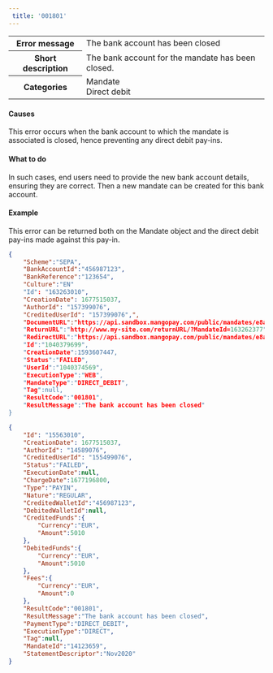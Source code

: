 ---  
 title: '001801'  
---  
  
<table>
    <tbody>
        <tr>
            <th class="header"><strong>Error message</strong></th>
            <td class="content">The bank account has been closed</td>
        </tr>
        <tr>
            <th class="header"><strong>Short description</strong></th>
            <td class="content">The bank account for the mandate has been closed.</td>
        </tr>
        <tr>
            <th class="header"><strong>Categories</strong></th>
            <td class="content">  
<div class="label">Mandate</div>  
<div class="label">Direct debit</div>
</td>
        </tr>
    </tbody>
</table>  

#### Causes  

This error occurs when the bank account to which the mandate is associated is closed, hence preventing any direct debit pay-ins.  

#### What to do  

In such cases, end users need to provide the new bank account details, ensuring they are correct. Then a new mandate can be created for this bank account.  

#### Example  

This error can be returned both on the Mandate object and the direct debit pay-ins made against this pay-in.  
```json Mandate object
{
    "Scheme":"SEPA",
    "BankAccountId":"456987123",
    "BankReference":"123654",
    "Culture":"EN"
    "Id": "163263010",
    "CreationDate": 1677515037,
    "AuthorId": "157399076",
    "CreditedUserId": "157399076",",
    "DocumentURL":"https://api.sandbox.mangopay.com/public/mandates/e8a73d/d276ab3002fd4093bcfc567f79035db5/document",
    "ReturnURL":"http://www.my-site.com/returnURL/?MandateId=163262377",
    "RedirectURL":"https://api.sandbox.mangopay.com/public/mandates/e8a73d/d276ab3002fd4093bcfc567f79035db5/confirmation",
    "Id":"1040379699",
    "CreationDate":1593607447,
    "Status":"FAILED",
    "UserId":"1040374569",
    "ExecutionType":"WEB",
    "MandateType":"DIRECT_DEBIT",
    "Tag":null,
    "ResultCode":"001801",
    "ResultMessage":"The bank account has been closed"
}
```  
```json Direct Direct-Debit PayIn object
{
    "Id": "15563010",
    "CreationDate": 1677515037,
    "AuthorId": "14589076",
    "CreditedUserId": "155499076",
    "Status":"FAILED",
    "ExecutionDate":null,
    "ChargeDate":1677196800,
    "Type":"PAYIN",
    "Nature":"REGULAR",
    "CreditedWalletId":"456987123",
    "DebitedWalletId":null,
    "CreditedFunds":{
        "Currency":"EUR",
        "Amount":5010
    },
    "DebitedFunds":{
        "Currency":"EUR",
        "Amount":5010
    },
    "Fees":{
        "Currency":"EUR",
        "Amount":0
    },
    "ResultCode":"001801",
    "ResultMessage":"The bank account has been closed",
    "PaymentType":"DIRECT_DEBIT",
    "ExecutionType":"DIRECT",
    "Tag":null,
    "MandateId":"14123659",
    "StatementDescriptor":"Nov2020"
}
```